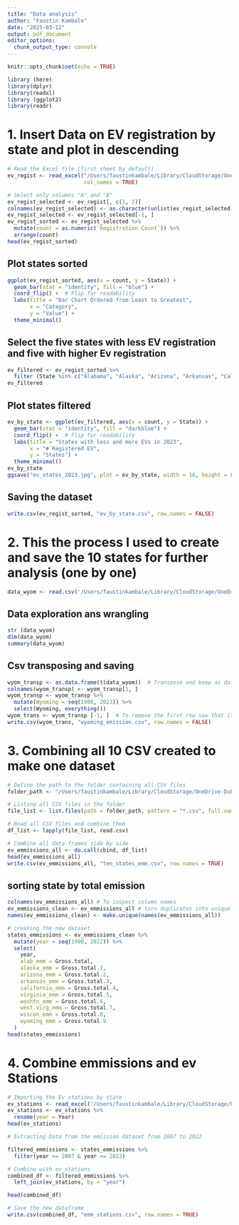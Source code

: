 ```yaml
---
title: "Data analysis"
author: "Faustin Kambale"
date: "2025-03-12"
output: pdf_document
editor_options: 
  chunk_output_type: console
---
```


```r
knitr::opts_chunk$set(echo = TRUE)
```

```r
library (here)
library(dplyr)
library(readxl)
library (ggplot2)
library(readr)
```

# 1. Insert Data on EV registration by state and plot in descending

```r
# Read the Excel file (first sheet by default)
ev_regist <- read_excel("/Users/faustinkambale/Library/CloudStorage/OneDrive-DukeUniversity/Duke/Classes/Spring 2025/Stat modelling/Project/ev-registration-by-state.xlsx", 
                        col_names = TRUE)

# Select only columns "A" and "B"
ev_regist_selected <- ev_regist[, c(1, 2)]
colnames(ev_regist_selected) <- as.character(unlist(ev_regist_selected[1, ]))  # Convert first row to column names
ev_regist_selected <- ev_regist_selected[-1, ]
ev_regist_sorted <- ev_regist_selected %>%
  mutate(count = as.numeric(`Registration Count`)) %>%
  arrange(count)
head(ev_regist_sorted)
```

## Plot states sorted 

```r
ggplot(ev_regist_sorted, aes(x = count, y = State)) +
  geom_bar(stat = "identity", fill = "blue") +
  coord_flip() +  # Flip for readability
  labs(title = "Bar Chart Ordered from Least to Greatest",
       x = "Category",
       y = "Value") +
  theme_minimal()
```

## Select the five states with less EV registration and five with higher Ev registration

```r
ev_filtered <- ev_regist_sorted %>%
  filter (State %in% c("Alabama", "Alaska", "Arizona", "Arkansas", "California", "Virginia", "Washington", "West Virginia", "Wisconsin", "Wyoming"))
ev_filtered
```

## Plot states filtered 

```r
ev_by_state <- ggplot(ev_filtered, aes(x = count, y = State)) +
  geom_bar(stat = "identity", fill = "darkblue") +
  coord_flip() +  # Flip for readability
  labs(title = "States with less and more EVs in 2023",
       x = "# Registered EV",
       y = "States") +
  theme_minimal()
ev_by_state
ggsave("ev_states_2023.jpg", plot = ev_by_state, width = 10, height = 6, dpi = 300)
```

## Saving the dataset 
```r
write.csv(ev_regist_sorted, "ev_by_state.csv", row.names = FALSE)
```

# 2. This the process I used to create and save the 10 states for further analysis (one by one)

```r
data_wyom <- read.csv('/Users/faustinkambale/Library/CloudStorage/OneDrive-DukeUniversity/Duke/Classes/Spring 2025/Stat modelling/Project/Wyoming.csv', header = TRUE, stringsAsFactors = FALSE)
```

## Data exploration ans wrangling 

```r
str (data_wyom)
dim(data_wyom)
summary(data_wyom)
```

## Csv transposing and saving

```r
wyom_transp <- as.data.frame(t(data_wyom))  # Transpose and keep as dataframe
colnames(wyom_transp) <- wyom_transp[1, ]
wyom_transp <- wyom_transp %>%
  mutate(Wyoming = seq(1990, 2023)) %>%
  select(Wyoming, everything())
wyom_trans <- wyom_transp [-1, ]  # To remove the first row now that it's used as column names
write.csv(wyom_trans, "wyoming_emission.csv", row.names = FALSE)
```

# 3. Combining all 10 CSV created to make one dataset

```r
# Define the path to the folder containing all CSV files
folder_path <- "/Users/faustinkambale/Library/CloudStorage/OneDrive-DukeUniversity/Duke/Classes/Spring 2025/Stat modelling/Lab/ENV710_github_test_killeenj/" 

# Listing all CSV files in the folder
file_list <- list.files(path = folder_path, pattern = "*.csv", full.names = TRUE)

# Read all CSV files and combine them
df_list <- lapply(file_list, read.csv)

# Combine all data frames side by side
ev_emmissions_all <- do.call(cbind, df_list)
head(ev_emmissions_all)
write.csv(ev_emmissions_all, "ten_states_emm.csv", row.names = TRUE)
```

## sorting state by total emission 

```r
colnames(ev_emmissions_all) # To inspect column names
ev_emmissions_clean <- ev_emmissions_all # turn duplicates into unique names
names(ev_emmissions_clean) <- make.unique(names(ev_emmissions_all))

# creating the new dataset
states_emmissions <- ev_emmissions_clean %>%
  mutate(year = seq(1990, 2022)) %>%
  select(
    year,
    alab_emm = Gross.total,
    alaska_emm = Gross.total.1,
    arizona_emm = Gross.total.2,
    arkansas_emm = Gross.total.3,
    california_emm = Gross.total.4,
    virginia_emm = Gross.total.5,
    washtn_emm = Gross.total.6,
    west.virg_emm = Gross.total.7,
    wiscon_emm = Gross.total.8,
    wyoming_emm = Gross.total.9
  )
head(states_emmissions)
```

# 4. Combine emmissions and ev Stations 

```r
# Importing the Ev stations by state 
ev_stations <- read_excel('/Users/faustinkambale/Library/CloudStorage/OneDrive-DukeUniversity/Duke/Classes/Spring 2025/Stat modelling/Lab/ENV710_github_test_killeenj/EV_stations_by_state.xlsx', sheet = "Combined")
ev_stations <- ev_stations %>%
  rename(year = Year)
head(ev_stations)

# Extracting Data from the emission dataset from 2007 to 2022 

filtered_emmissions <- states_emmissions %>%
  filter(year >= 2007 & year <= 2022)

# Combine with ev_stations
combined_df <- filtered_emmissions %>%
  left_join(ev_stations, by = "year")

head(combined_df)

# Save the new dataframe
write.csv(combined_df, "emm_stations.csv", row.names = TRUE)
```

